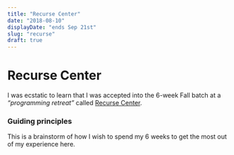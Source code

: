 ```yaml
---
title: "Recurse Center"
date: "2018-08-10"
displayDate: "ends Sep 21st"
slug: "recurse"
draft: true
---
```


# Recurse Center

I was ecstatic to learn that I was accepted into the 6-week Fall batch at a *&ldquo;programming retreat&rdquo;* called [Recurse Center](http://recurse.com).

### Guiding principles

This is a brainstorm of how I wish to spend my 6 weeks to get the most out of my experience here.
